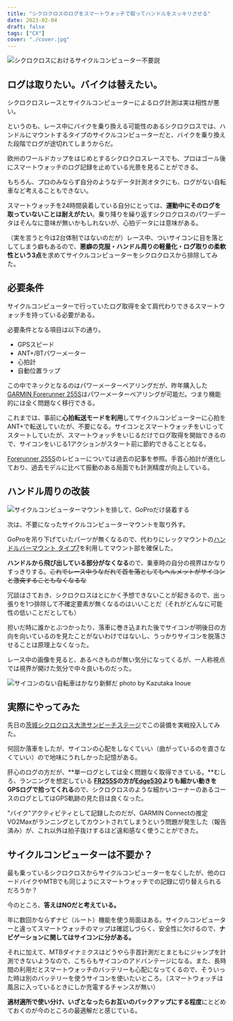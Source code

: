 ```yaml
---
title: "シクロクロスのログをスマートウォッチで取ってハンドルをスッキリさせる"
date: 2023-02-04
draft: false
tags: ["CX"]
cover: "./cover.jpg"
---
```


![シクロクロスにおけるサイクルコンピューター不要説](./cover.jpg)

## ログは取りたい。バイクは替えたい。

シクロクロスレースとサイクルコンピューターによるログ計測は実は相性が悪い。

というのも、レース中にバイクを乗り換える可能性のあるシクロクロスでは、ハンドルにマウントするタイプのサイクルコンピューターだと、バイクを乗り換えた段階でログが途切れてしまうからだ。

欧州のワールドカップをはじめとするシクロクロスレースでも、プロはゴール後にスマートウォッチのログ記録を止めている光景を見ることができる。

もちろん、プロのみならず自分のようなデータ計測オタクにも、ログがない自転車など考えることもできない。

スマートウォッチを24時間装着している自分にとっては、**運動中にそのログを取っていないことは耐えがたい**。乗り降りを繰り返すシクロクロスのパワーデータはそんなに意味が無いかもしれないが、心拍データには意味がある。

（実を言うと今は2台体制ではないのだが）レース中、ついサイコンに目を落としてしまう癖もあるので、**悪癖の克服・ハンドル周りの軽量化・ログ取りの柔軟性という3点**を求めてサイクルコンピューターをシクロクロスから排除してみた。

## 必要条件

サイクルコンピューターで行っていたログ取得を全て肩代わりできるスマートウォッチを持っている必要がある。

必要条件となる項目は以下の通り。

- GPSスピード
- ANT+/BTパワーメーター
- 心拍計
- 自動位置ラップ

この中でネックとなるのはパワーメーターペアリングだが、昨年購入した[GARMIN Forerunner 255S](https://amzn.to/3IMI0Ec)はパワーメーターペアリングが可能だ。つまり機能的には全く問題なく移行できる。

これまでは、事前に**心拍転送モードを利用**してサイクルコンピューターに心拍をANT+で転送していたが、不要になる。サイコンとスマートウォッチをいじってスタートしていたが、スマートウォッチをいじるだけでログ取得を開始できるので、サイコンをいじる1アクションがスタート前に節約できることとなる。

[Forerunner 255S](https://amzn.to/3IMI0Ec)のレビューについては過去の記事を参照。手首心拍計が進化しており、過去モデルに比べて振動のある局面でも計測精度が向上している。

<LinkBox url="https://blog.gensobunya.net/post/2022/07/fr255s_review/" />

## ハンドル周りの改装

![サイクルコンピューターマウントを排して、GoProだけ装着する](./front.jpg)

次は、不要になったサイクルコンピューターマウントを取り外す。

GoProを吊り下げていたパーツが無くなるので、代わりにレックマウントの[ハンドルバーマウント タイプ7](https://amzn.to/3DF7RwI)を利用してマウント部を確保した。

<LinkBox url="https://www.amazon.co.jp/dp/B00HU3LCOS/" isAmazonLink />

**ハンドルから飛び出している部分がなくなる**ので、乗車時の自分の視界はかなりすっきりする。~~これでレース中うなだれて首を落としてもヘルメットがサイコンと激突することもなくなるな~~

冗談はさておき、シクロクロスはとにかく予想できないことが起きるので、出っ張りを1つ排除して不確定要素が無くなるのはいいことだ（それがどんなに可能性の低いことだとしても）

担いだ時に誰かとぶつかったり、落車に巻き込まれた後でサイコンが明後日の方向を向いているのを見たことがないわけではないし、うっかりサイコンを脱落させることは原理上なくなった。

レース中の画像を見ると、あるべきものが無い気分になってくるが、一人称視点では視界が開けた気分で中々良いものだった。

![サイコンのない自転車はかなり新鮮だ photo by Kazutaka Inoue](./race.jpg)

## 実際にやってみた

先日の[茨城シクロクロス大洗サンビーチステージ](https://blog.gensobunya.net/post/2023/01/2023_oharai/)でこの装備を実戦投入してみた。

何回か落車をしたが、サイコンの心配をしなくていい（曲がっているのを直さなくていい）ので地味にうれしかった記憶がある。

肝心のログの方だが、**単一ログとしては全く問題なく取得できている。**むしろ、ランニングを想定している **[FR255S](https://amzn.to/3IMI0Ec)の方が[Edge530](https://amzn.to/3JBSY1W)よりも細かい動きをGPSログで拾ってくれる**ので、シクロクロスのような細かいコーナーのあるコースのログとしてはGPS軌跡の見た目は良くなった。

"バイク"アクティビティとして記録したのだが、GARMIN Connectの推定VO2Maxがランニングとしてカウントされてしまうという問題が発生した（報告済み）が、これ以外は拍子抜けするほど違和感なく使うことができた。

## サイクルコンピューターは不要か？

最も乗っているシクロクロスからサイクルコンピューターをなくしたが、他のロードバイクやMTBでも同じようにスマートウォッチでの記録に切り替えられるだろうか？

今のところ、**答えはNOだと考えている。**

年に数回かならずナビ（ルート）機能を使う局面はある。サイクルコンピューターと違ってスマートウォッチのマップは確認しづらく、安全性に欠けるので、**ナビゲーションに関してはサイコンに分がある。**

それに加えて、MTBダイナミクスはどうやら手首計測だとまともにジャンプを計測できないようなので、こちらもサイコンのアドバンテージになる。また、長時間の利用だとスマートウォッチのバッテリーも心配になってくるので、そういった時は別のバッテリーを使うサイコンを使いたいところ。（スマートウォッチは風呂に入っているときにしか充電するチャンスが無い）

**適材適所で使い分け、いざとなったらお互いのバックアップにする程度**にとどめておくのが今のところの最適解だと感じている。

<LinkBox url="https://www.amazon.co.jp/dp/B0B18M3381/" isAmazonLink />
